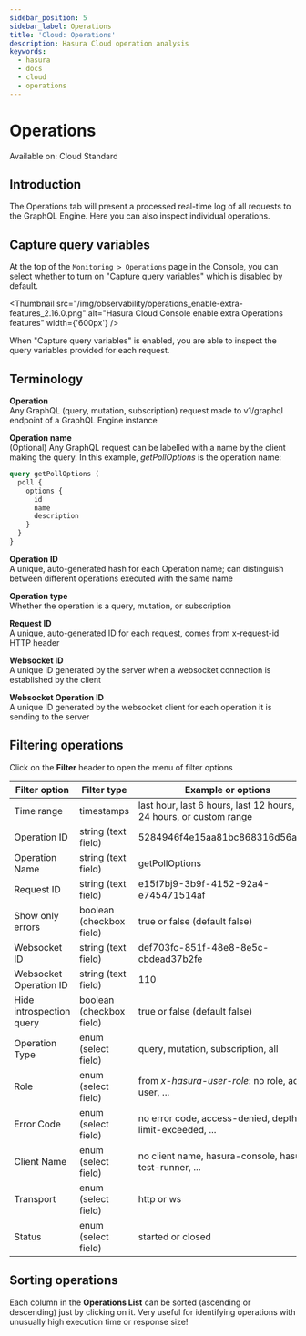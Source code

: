 ```yaml
---
sidebar_position: 5
sidebar_label: Operations
title: 'Cloud: Operations'
description: Hasura Cloud operation analysis
keywords:
  - hasura
  - docs
  - cloud
  - operations
---
```



# Operations

<div className="badge badge--primary heading-badge">Available on: Cloud Standard</div>

## Introduction

The Operations tab will present a processed real-time log of all requests to the GraphQL Engine. Here you
can also inspect individual operations.

<Thumbnail src="/img/observability/operations_overview_2.16.0.png" alt="Hasura Cloud Console list operations" />

<Thumbnail src="/img/observability/pro-tab-operations-inspect.png" alt="Hasura Cloud Console inspect operation" />

## Capture query variables

At the top of the `Monitoring > Operations` page in the Console, you can select whether to turn on "Capture query
variables" which is disabled by default.

<Thumbnail
  src="/img/observability/operations_enable-extra-features_2.16.0.png"
  alt="Hasura Cloud Console enable extra Operations features"
  width={'600px'}
/>

When "Capture query variables" is enabled, you are able to inspect the query variables provided for each request.

<Thumbnail
  src="/img/observability/operations_capture-query-variables_2.16.0.png"
  alt="Hasura Cloud Console Operations capture query variables"
/>

## Terminology

**Operation**  
Any GraphQL (query, mutation, subscription) request made to v1/graphql endpoint of a GraphQL Engine instance

**Operation name**  
(Optional) Any GraphQL request can be labelled with a name by the client making the query. In this example,
_getPollOptions_ is the operation name:

```graphql
query getPollOptions (
  poll {
    options {
      id
      name
      description
    }
  }
}
```

**Operation ID**  
A unique, auto-generated hash for each Operation name; can distinguish between different operations executed with the
same name

**Operation type**  
Whether the operation is a query, mutation, or subscription

**Request ID**  
A unique, auto-generated ID for each request, comes from x-request-id HTTP header

**Websocket ID**  
A unique ID generated by the server when a websocket connection is established by the client

**Websocket Operation ID**  
A unique ID generated by the websocket client for each operation it is sending to the server

## Filtering operations

Click on the **Filter** header to open the menu of filter options

| Filter option            | Filter type              | Example or options                                                     |
| ------------------------ | ------------------------ | ---------------------------------------------------------------------- |
| Time range               | timestamps               | last hour, last 6 hours, last 12 hours, last 24 hours, or custom range |
| Operation ID             | string (text field)      | 5284946f4e15aa81bc868316d56aa68f                                       |
| Operation Name           | string (text field)      | getPollOptions                                                         |
| Request ID               | string (text field)      | e15f7bj9-3b9f-4152-92a4-e745471514af                                   |
| Show only errors         | boolean (checkbox field) | true or false (default false)                                          |
| Websocket ID             | string (text field)      | def703fc-851f-48e8-8e5c-cbdead37b2fe                                   |
| Websocket Operation ID   | string (text field)      | 110                                                                    |
| Hide introspection query | boolean (checkbox field) | true or false (default false)                                          |
| Operation Type           | enum (select field)      | query, mutation, subscription, all                                     |
| Role                     | enum (select field)      | from _x-hasura-user-role_: no role, admin, user, ...                   |
| Error Code               | enum (select field)      | no error code, access-denied, depth-limit-exceeded, ...                |
| Client Name              | enum (select field)      | no client name, hasura-console, hasura-test-runner, ...                |
| Transport                | enum (select field)      | http or ws                                                             |
| Status                   | enum (select field)      | started or closed                                                      |

## Sorting operations

Each column in the **Operations List** can be sorted (ascending or descending) just by clicking on it. Very useful for
identifying operations with unusually high execution time or response size!
